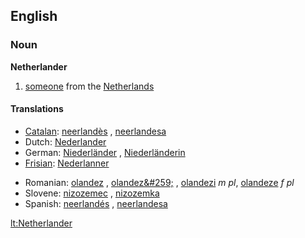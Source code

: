 ==English==

===Noun===
'''Netherlander'''

# [[someone]] from the [[Netherlands]]

====Translations====
{{top}}
*[[Catalan]]: [[neerlandès]] {{m}}, [[neerlandesa]] {{f}}
*Dutch: [[Nederlander]] {{m}}
*German: [[Niederländer]] {{m}}, [[Niederländerin]] {{f}}
*[[Frisian]]: [[Nederlanner]] {{m}}
{{mid}}
*Romanian: [[olandez]] {{m}}, [[olandez&#259;]] {{f}}, [[olandezi]] ''m pl'', [[olandeze]] ''f pl''
*Slovene: [[nizozemec]] {{m}}, [[nizozemka]] {{f}}
*Spanish: [[neerlandés]] {{m}}, [[neerlandesa]] {{f}}
{{bottom}}

[[lt:Netherlander]]